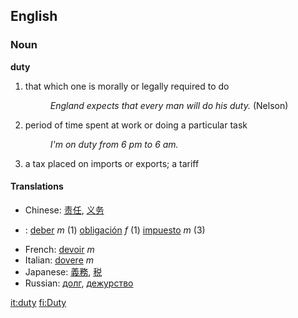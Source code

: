 ==English==
===Noun===
'''duty'''
#that which one is morally or legally required to do
#:''England expects that every man will do his duty. '' (Nelson)
#period of time spent at work or doing a particular task
#:''I'm on duty from 6 pm to 6 am.''
#a tax placed on imports or exports; a tariff

====Translations====
*Chinese: [[责任]], [[义务]]
*{{es}}: [[deber]] ''m'' (1) [[obligación]] ''f'' (1) [[impuesto]] ''m'' (3)
*French: [[devoir]] ''m''
*Italian: [[dovere]] ''m''
*Japanese: [[義務]], [[税]]
*Russian: [[долг]], [[дежурство]]

[[it:duty]]
[[fi:Duty]]